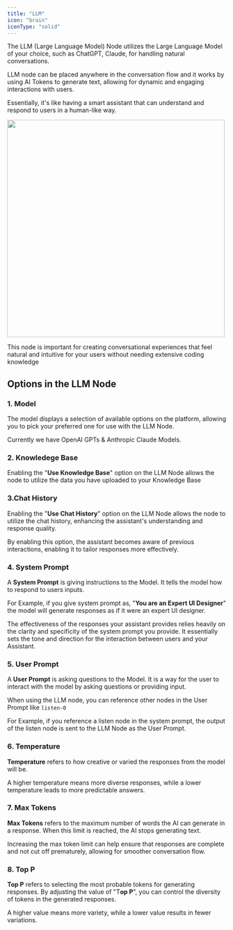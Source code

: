 ```yaml
---
title: "LLM"
icon: "brain"
iconType: "solid"
---
```


The LLM (Large Language Model) Node utilizes the Large Language Model of your choice, such as ChatGPT, Claude, for handling natural conversations. 

LLM node can be placed anywhere in the conversation flow and it works by using AI Tokens to generate text, allowing for dynamic and engaging interactions with users. 

Essentially, it's like having a smart assistant that can understand and respond to users in a human-like way. 


<img 
height="500"  
src="/images/node-llm.png"
/>

<Note>This node is important for creating conversational experiences that feel natural and intuitive for your users without needing extensive coding knowledge</Note>

## Options in the LLM Node

<Steps>

  <Step title="Model">
  </Step>

  <Step title="Knowledge Base">
  </Step>
  
  <Step title="Chat History">
  </Step>

  <Step title="System Prompt">
  </Step>

  <Step title="User Prompt">
  </Step>

  <Step title="Temperature">
  </Step>
  
  <Step title="Max Tokens">
  </Step>

  <Step title="Top P">
  </Step>

</Steps>

### 1. Model
The model displays a selection of available options on the platform, allowing you to pick your preferred one for use with the LLM Node. 

<Tip>Currently we have OpenAI GPTs & Anthropic Claude Models.</Tip>


### 2. Knowledege Base

Enabling the "**Use Knowledge Base**" option on the LLM Node allows the node to utilize the data you have uploaded to your Knowledge Base


### 3.Chat History

Enabling the "**Use Chat History**" option on the LLM Node allows the node to utilize the chat history, enhancing the assistant's understanding and response quality. 

By enabling this option, the assistant becomes aware of previous interactions, enabling it to tailor responses more effectively. 


### 4. System Prompt

A **System Prompt** is giving instructions to the Model. It tells the model how to respond to users inputs. 

For Example, if you give system prompt as, "**You are an Expert UI Designer**" the model will generate responses as if it were an expert UI designer. 

The effectiveness of the responses your assistant provides relies heavily on the clarity and specificity of the system prompt you provide. It essentially sets the tone and direction for the interaction between users and your Assistant.

### 5. User Prompt

A **User Prompt** is asking questions to the Model. It is a way for the user to interact with the model by asking questions or providing input.

When using the LLM node, you can reference other nodes in the User Prompt like `listen-0`

For Example, if you reference a listen node in the system prompt, the output of the listen node is sent to the LLM Node as the User Prompt.


### 6. Temperature

**Temperature** refers to how creative or varied the responses from the model will be. 

<Tip>A higher temperature means more diverse responses, while a lower temperature leads to more predictable answers.</Tip>

### 7. Max Tokens

**Max Tokens** refers to the maximum number of words the AI can generate in a response. When this limit is reached, the AI stops generating text. 

<Tip>Increasing the max token limit can help ensure that responses are complete and not cut off prematurely, allowing for smoother conversation flow.</Tip>

### 8. Top P

**Top P** refers to selecting the most probable tokens for generating responses. By adjusting the value of "T**op P**", you can control the diversity of tokens in the generated responses.

<Tip>A higher value means more variety, while a lower value results in fewer variations.</Tip>


